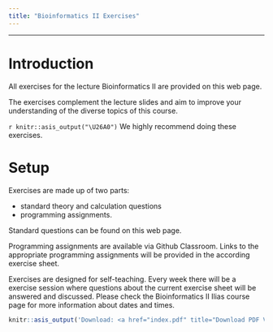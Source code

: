 ```yaml
---
title: "Bioinformatics II Exercises"
---
```


---------------------------------

# Introduction

All exercises for the lecture Bioinformatics II are provided on this web page.

The exercises complement the lecture slides and aim to improve your understanding of the diverse topics of this course.

`r knitr::asis_output("\U26A0")` We highly recommend doing these exercises.

# Setup

Exercises are made up of two parts:

- standard theory and calculation questions 
- programming assignments.

Standard questions can be found on this web page.

Programming assignments are available via Github Classroom. Links to the appropriate programming assignments will be provided in the according exercise sheet.

Exercises are designed for self-teaching. Every week there will be a exercise session where questions about the current exercise sheet will be answered and discussed. Please check the Bioinformatics II Ilias course page for more information about dates and times.


```r
knitr::asis_output('Download: <a href="index.pdf" title="Download PDF Version">PDF Version</a> of this page.')
```
